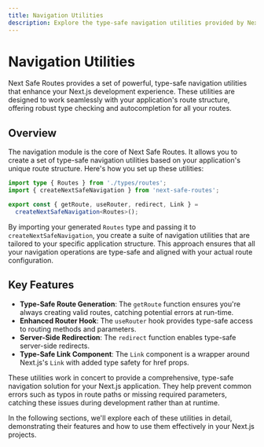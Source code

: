 ```yaml
---
title: Navigation Utilities
description: Explore the type-safe navigation utilities provided by Next Safe Routes for your Next.js application.
---
```


# Navigation Utilities

Next Safe Routes provides a set of powerful, type-safe navigation utilities that enhance your Next.js development experience. These utilities are designed to work seamlessly with your application's route structure, offering robust type checking and autocompletion for all your routes.

## Overview

The navigation module is the core of Next Safe Routes. It allows you to create a set of type-safe navigation utilities based on your application's unique route structure. Here's how you set up these utilities:

```ts
import type { Routes } from './types/routes';
import { createNextSafeNavigation } from 'next-safe-routes';

export const { getRoute, useRouter, redirect, Link } =
  createNextSafeNavigation<Routes>();
```

By importing your generated `Routes` type and passing it to `createNextSafeNavigation`, you create a suite of navigation utilities that are tailored to your specific application structure. This approach ensures that all your navigation operations are type-safe and aligned with your actual route configuration.

## Key Features

- **Type-Safe Route Generation**: The `getRoute` function ensures you're always creating valid routes, catching potential errors at run-time.
- **Enhanced Router Hook**: The `useRouter` hook provides type-safe access to routing methods and parameters.
- **Server-Side Redirection**: The `redirect` function enables type-safe server-side redirects.
- **Type-Safe Link Component**: The `Link` component is a wrapper around Next.js's `Link` with added type safety for href props.

These utilities work in concert to provide a comprehensive, type-safe navigation solution for your Next.js application. They help prevent common errors such as typos in route paths or missing required parameters, catching these issues during development rather than at runtime.

In the following sections, we'll explore each of these utilities in detail, demonstrating their features and how to use them effectively in your Next.js projects.
